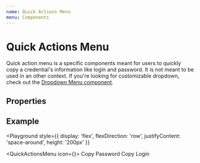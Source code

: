 ```yaml
---
name: Quick Actions Menu
menu: Components
---
```



# Quick Actions Menu

Quick action menu is a specific components meant for users to quickly copy
a credential's information like login and password.
It is not meant to be used in an other context. If you're looking for customizable dropdown,
check out the [Dropdown Menu component](./src-atoms-button-button).

## Properties

<Props of={QuickActionsMenu} />

## Example

<Playground
  style={{
    display: 'flex',
    flexDirection: 'row',
    justifyContent: 'space-around',
    height: '200px'
  }}
>
  <QuickActionsMenu icon={<MoreIcon />}>
    <DropdownElement>Copy Password</DropdownElement>
    <DropdownElement>Copy Login</DropdownElement>
  </QuickActionsMenu>
</Playground>
